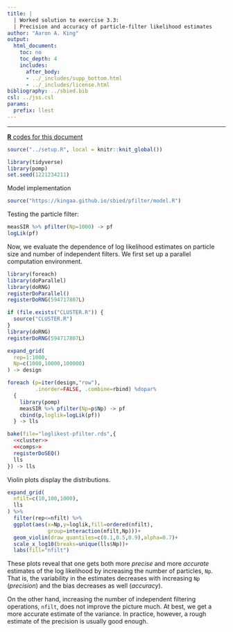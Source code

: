 ```yaml
---
title: |
  | Worked solution to exercise 3.3:
  | Precision and accuracy of particle-filter likelihood estimates
author: "Aaron A. King"
output:
  html_document:
    toc: no
    toc_depth: 4
    includes:
      after_body:
      - ../_includes/supp_bottom.html
      - ../_includes/license.html
bibliography: ../sbied.bib
csl: ../jss.csl
params:
  prefix: llest
---
```


--------------------

[**R** codes for this document](./loglikest.R)  

```r
source("../setup.R", local = knitr::knit_global())
```
```r
library(tidyverse)
library(pomp)
set.seed(1221234211)
```

Model implementation

```r
source("https://kingaa.github.io/sbied/pfilter/model.R")
```

Testing the particle filter:

```r
measSIR %>% pfilter(Np=1000) -> pf
logLik(pf)
```

Now, we evaluate the dependence of log likelihood estimates 
on particle size and number of independent filters.
We first set up a parallel computation environment.

```r
library(foreach)
library(doParallel)
library(doRNG)
registerDoParallel()
registerDoRNG(594717807L)
```
```r
if (file.exists("CLUSTER.R")) {
  source("CLUSTER.R")
}
library(doRNG)
registerDoRNG(594717807L)
```

```r
expand_grid(
  rep=1:1000,
  Np=c(1000,10000,100000)
) -> design

foreach (p=iter(design,"row"),
         .inorder=FALSE, .combine=rbind) %dopar%
  {
    library(pomp)
    measSIR %>% pfilter(Np=p$Np) -> pf
    cbind(p,loglik=logLik(pf))
  } -> lls
```
```r
bake(file="loglikest-pfilter.rds",{
  <<cluster>>
  <<comps>> 
  registerDoSEQ()
  lls
}) -> lls
```

Violin plots display the distributions.

```r
expand_grid(
  nfilt=c(10,100,1000),
  lls
) %>%
  filter(rep<=nfilt) %>%
  ggplot(aes(x=Np,y=loglik,fill=ordered(nfilt),
             group=interaction(nfilt,Np)))+
  geom_violin(draw_quantiles=c(0.1,0.5,0.9),alpha=0.7)+
  scale_x_log10(breaks=unique(lls$Np))+
  labs(fill="nfilt")
```

These plots reveal that one gets both more *precise* and more *accurate* estimates of the log likelihood by increasing the number of particles, `Np`.
That is, the variability in the estimates decreases with increasing `Np` (*precision*) and the bias decreases as well (*accuracy*).

On the other hand, increasing the number of independent filtering operations, `nfilt`, does not improve the picture much.
At best, we get a more accurate estimate of the variance.
In practice, however, a rough estimate of the precision is usually good enough.

